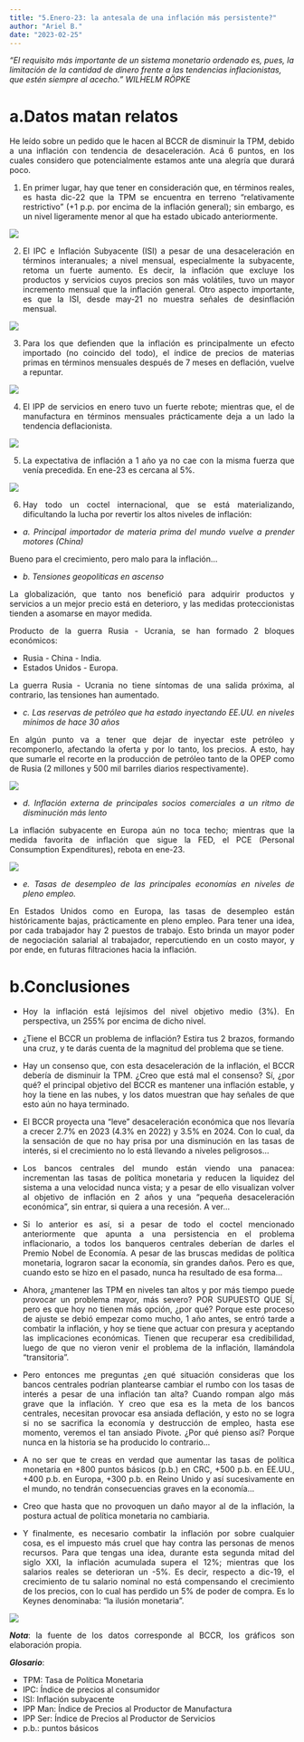 ```yaml
---
title: "5.Enero-23: la antesala de una inflación más persistente?"
author: "Ariel B."
date: "2023-02-25"
---
```

*“El requisito más importante de un sistema monetario ordenado es, pues, la limitación de la cantidad de dinero frente a las tendencias inflacionistas, que estén siempre al acecho.”*
*WILHELM RÖPKE*

<div style="text-align: justify">

# **a.Datos matan relatos**

He leído sobre un pedido que le hacen al BCCR de disminuir la TPM, debido a una inflación con tendencia de desaceleración. Acá 6 puntos, en los cuales considero que potencialmente estamos ante una alegría que durará poco. 

1.	En primer lugar, hay que tener en consideración que, en términos reales, es hasta dic-22 que la TPM se encuentra en terreno "relativamente restrictivo" (+1 p.p. por encima de la inflación general); sin embargo, es un nivel ligeramente menor al que ha estado ubicado anteriormente.

![](Imagen1.png)

2.	El IPC e Inflación Subyacente (ISI) a pesar de una desaceleración en términos interanuales; a nivel mensual, especialmente la subyacente, retoma un fuerte aumento. Es decir, la inflación que excluye los productos y servicios cuyos precios son más volátiles, tuvo un mayor incremento mensual que la inflación general. Otro aspecto importante, es que la ISI, desde may-21 no muestra señales de desinflación mensual.

![](Imagen2.png)

3.	Para los que defienden que la inflación es principalmente un efecto importado (no coincido del todo), el índice de precios de materias primas en términos mensuales después de 7 meses en deflación, vuelve a repuntar.

![](Imagen3.png)

4.	El IPP de servicios en enero tuvo un fuerte rebote; mientras que, el de manufactura en términos mensuales prácticamente deja a un lado la tendencia deflacionista.

![](Imagen4.png)

5.	La expectativa de inflación a 1 año ya no cae con la misma fuerza que venía precedida. En ene-23 es cercana al 5%.

![](Imagen5.png)

6.	Hay todo un coctel internacional, que se está materializando, dificultando la lucha por revertir los altos niveles de inflación:

- *a.	Principal importador de materia prima del mundo vuelve a prender motores (China)*

Bueno para el crecimiento, pero malo para la inflación...

- *b.	Tensiones geopolíticas en ascenso* 

La globalización, que tanto nos benefició para adquirir productos y servicios a un mejor precio está en deterioro, y las medidas proteccionistas tienden a asomarse en mayor medida. 

Producto de la guerra Rusia - Ucrania, se han formado 2 bloques económicos: 

  - Rusia - China - India.
  - Estados Unidos - Europa.

La guerra Rusia - Ucrania no tiene síntomas de una salida próxima, al contrario, las tensiones han aumentado.

- *c.	Las reservas de petróleo que ha estado inyectando EE.UU. en niveles mínimos de hace 30 años*

En algún punto va a tener que dejar de inyectar este petróleo y recomponerlo, afectando la oferta y por lo tanto, los precios. A esto, hay que sumarle el recorte en la producción de petróleo tanto de la OPEP como de Rusia (2 millones y 500 mil barriles diarios respectivamente).

![](Imagen8.jpg)

- *d.	Inflación externa de principales socios comerciales a un ritmo de disminución más lento*

La inflación subyacente en Europa aún no toca techo; mientras que la medida favorita de inflación que sigue la FED, el PCE (Personal Consumption Expenditures), rebota en ene-23.

![](Imagen7.png)

- *e.	Tasas de desempleo de las principales economías en niveles de pleno empleo.*

En Estados Unidos como en Europa, las tasas de desempleo están históricamente bajas, prácticamente en pleno empleo. Para tener una idea, por cada trabajador hay 2 puestos de trabajo. Esto brinda un mayor poder de negociación salarial al trabajador, repercutiendo en un costo mayor, y por ende, en futuras filtraciones hacia la inflación. 

# **b.Conclusiones**

- Hoy la inflación está lejísimos del nivel objetivo medio (3%). En perspectiva, un 255% por encima de dicho nivel.

- ¿Tiene el BCCR un problema de inflación? Estira tus 2 brazos, formando una cruz, y te darás cuenta de la magnitud del problema que se tiene.

- Hay un consenso que, con esta desaceleración de la inflación, el BCCR debería de disminuir la TPM. ¿Creo que está mal el consenso? Sí, ¿por qué? el principal objetivo del BCCR es mantener una inflación estable, y hoy la tiene en las nubes, y los datos muestran que hay señales de que esto aún no haya terminado.

- El BCCR proyecta una "leve" desaceleración económica que nos llevaría a crecer 2.7% en 2023 (4.3% en 2022) y 3.5% en 2024. Con lo cual, da la sensación de que no hay prisa por una disminución en las tasas de interés, si el crecimiento no lo está llevando a niveles peligrosos... 

- Los bancos centrales del mundo están viendo una panacea: incrementan las tasas de política monetaria y reducen la liquidez del sistema a una velocidad nunca vista; y a pesar de ello visualizan volver al objetivo de inflación en 2 años y una “pequeña desaceleración económica”, sin entrar, si quiera a una recesión. A ver...

- Si lo anterior es así, si a pesar de todo el coctel mencionado anteriormente que apunta a una persistencia en el problema inflacionario, a todos los banqueros centrales deberían de darles el Premio Nobel de Economía. A pesar de las bruscas medidas de política monetaria, lograron sacar la economía, sin grandes daños. Pero es que, cuando esto se hizo en el pasado, nunca ha resultado de esa forma…

- Ahora, ¿mantener las TPM en niveles tan altos y por más tiempo puede provocar un problema mayor, más severo? POR SUPUESTO QUE SÍ, pero es que hoy no tienen más opción, ¿por qué? Porque este proceso de ajuste se debió empezar como mucho, 1 año antes, se entró tarde a combatir la inflación, y hoy se tiene que actuar con presura y aceptando las implicaciones económicas. Tienen que recuperar esa credibilidad, luego de que no vieron venir el problema de la inflación, llamándola "transitoria".

- Pero entonces me preguntas ¿en qué situación consideras que los bancos centrales podrían plantearse cambiar el rumbo con los tasas de interés a pesar de una inflación tan alta? Cuando rompan algo más grave que la inflación. Y creo que esa es la meta de los bancos centrales, necesitan provocar esa ansiada deflación, y esto no se logra si no se sacrifica la economía y destrucción de empleo, hasta ese momento, veremos el tan ansiado Pivote. ¿Por qué pienso así? Porque nunca en la historia se ha producido lo contrario... 

- A no ser que te creas en verdad que aumentar las tasas de política monetaria en +800 puntos básicos (p.b.) en CRC, +500 p.b. en EE.UU., +400 p.b. en Europa, +300 p.b. en Reino Unido y así sucesivamente en el mundo, no tendrán consecuencias graves en la economía...

- Creo que hasta que no provoquen un daño mayor al de la inflación, la postura actual de política monetaria no cambiaria.

- Y finalmente, es necesario combatir la inflación por sobre cualquier cosa, es el impuesto más cruel que hay contra las personas de menos recursos. Para que tengas una idea, durante esta segunda mitad del siglo XXI, la inflación acumulada supera el 12%; mientras que los salarios reales se deterioran un -5%. Es decir, respecto a dic-19, el crecimiento de tu salario nominal no está compensando el crecimiento de los precios, con lo cual has perdido un 5% de poder de compra. Es lo Keynes denominaba: "la ilusión monetaria".

![](Imagen9.png)

***Nota***: la fuente de los datos corresponde al BCCR,  los gráficos son elaboración propia.

***Glosario***: 

- TPM: Tasa de Política Monetaria
- IPC: Índice de precios al consumidor
- ISI: Inflación subyacente
- IPP Man: Índice de Precios al Productor de Manufactura
- IPP Ser: Índice de Precios al Productor de Servicios
- p.b.: puntos básicos

<div/>